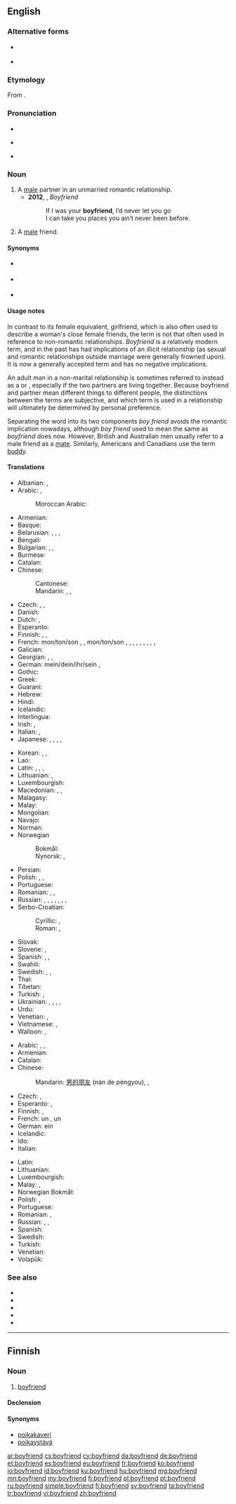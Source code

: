 {{also|boy-friend|boy friend}}
==English==

===Alternative forms===
* {{l|en|boy friend}} {{qualifier|dated}}
* {{l|en|boy-friend}} {{qualifier|dated}}

===Etymology===
From {{compound|en|boy|friend}}.

===Pronunciation===
* {{IPA|/ˈbɔɪ.ˌfrɛnd/|lang=en}}
* {{a|US}} {{IPA|/ˈbɔɪ.ˌfrɛnd/|/ˈbɔɪ.ˌfrɪnd/|lang=en}}
* {{audio|En-us-boyfriend.ogg|Audio (US)|lang=en}}

===Noun===
{{en-noun}}

# A [[male]] partner in an unmarried romantic relationship.
#* '''2012''', {{w|Justin Bieber}}, ''Boyfriend''
#*: If I was your '''boyfriend''', I’d never let you go<br>I can take you places you ain’t never been before.
# A [[male]] friend.

====Synonyms====
* {{sense|male friend}} {{l|en|guyfriend}} {{qualifier|slang}}
* {{sense|male friend}} {{l|en|buddy}}
* {{sense|male friend}} {{l|en|pal}}

====Usage notes====
In contrast to its female equivalent, girlfriend, which is also often used to describe a woman's close female friends, the term is not that often used in reference to non-romantic relationships. ''Boyfriend'' is a relatively modern term, and in the past has had implications of an illicit relationship (as sexual and romantic relationships outside marriage were generally frowned upon). It is now a generally accepted term and has no negative implications.

An adult man in a non-marital relationship is sometimes referred to instead as a {{l|en|significant other}} or {{l|en|partner}}, especially if the two partners are living together. Because boyfriend and partner mean different things to different people, the distinctions between the terms are subjective, and which term is used in a relationship will ultimately be determined by personal preference.

Separating the word into its two components ''boy friend'' avoids the romantic implication nowadays, although ''boy friend'' used to mean the same as ''boyfriend'' does now. However, British and Australian men usually refer to a male friend as a [[mate]]. Similarly, Americans and Canadians use the term [[buddy]].

====Translations====
{{trans-top|male partner in a romantic relationship}}
* Albanian: {{t+|sq|shok|m}}, {{t+|sq|dashnor|m}}
* Arabic: {{t|ar|خَلِيل|m}}, {{t|ar|رَفِيق|m}}
*: Moroccan Arabic: {{t|ary|صحاب|m|tr=ṣḥæb|alt=صْحاب}}
* Armenian: {{t+|hy|ընկեր}}
* Basque: {{t+|eu|mutil-lagun}}
* Belarusian: {{t|be|каха́нак|m|sc=Cyrl}}, {{t|be|хло́пец|m|sc=Cyrl}}, {{t|be|ся́бар|m|sc=Cyrl}}, {{t|be|прыя́цель|m|sc=Cyrl}}
* Bengali: {{t|bn|প্রেমিক}}
* Bulgarian: {{t+|bg|га́дже|n}} {{qualifier|boyfriend or girlfriend}}, {{t+|bg|прия́тел|m|sc=Cyrl}}, {{t+|bg|момче́|n|sc=Cyrl}}
* Burmese: {{t+|my|ရည်းစား}} {{qualifier|boyfriend or girlfriend}}
* Catalan: {{t+|ca|xicot|m}}
* Chinese:
*: Cantonese: {{t|yue|男朋友|tr=naam4 pang4 jau5|sc=Hani}}
*: Mandarin: {{t+|cmn|男朋友|tr=nánpéngyou|sc=Hani}}, {{qualifier|boyfriend or [[girlfriend]]}} {{t+|cmn|對象|sc=Hani}}, {{t+|cmn|对象|tr=duìxiàng|sc=Hani}}
* Czech: {{t+|cs|přítel|m}}, {{t+|cs|kluk|m}}, {{t+|cs|milenec|m}}
* Danish: {{t+|da|kæreste}}
* Dutch: {{t+|nl|vriend|m}}, {{t+|nl|lief|n}}
* Esperanto: {{t|eo|koramiko}}
* Finnish: {{t+|fi|poikaystävä}}, {{t|fi|poikakaveri}} {{qualifier|boy}}, {{t+|fi|miesystävä}} {{qualifier|adult}}
* French: mon/ton/son {{t+|fr|ami|m}}, {{t+|fr|petit ami|m}} {{qualifier|dated, adolescents}}, mon/ton/son {{t+|fr|copain|m}}, {{t+|fr|petit copain|m}} {{qualifier|dated, adolescents}}, {{t+|fr|chum|m}} {{qualifier|Quebec}}, {{t+|fr|mec|m}} {{qualifier|adolescents}}, {{t+|fr|keum|m}} {{qualifier|adolescents}}, {{t+|fr|chéri|m}}, {{t+|fr|compagnon|m}} {{qualifier|adults}}, {{t+|fr|partenaire|m}} {{qualifier|adults}}, {{t+|fr|amoureux|m}}, {{t+|fr|sigisbée|m}}
* Galician: {{t+|gl|noivo|m}}
* Georgian: {{t|ka|შეყვარებული|sc=Geor}}, {{t|ka|მეგობარი ბიჭი|sc=Geor}}, {{t|ka|მეგობარი კაცი|sc=Geor}}
* German: mein/dein/ihr/sein {{t+|de|Freund|m}}, {{t|de|Boyfriend|m}}
* Gothic: {{t|got|𐌷𐌿𐌻𐌸𐌰|m|sc=Goth}}
* Greek: {{t+|el|γκόμενος|m|sc=Grek}}
* Guaraní: {{t|gn|kichiha}}
* Hebrew: {{t+|he|חָבֵר|m|tr=khavér}}
* Hindi: {{t|hi|बॉयफ़्रेंड|m|tr=bŏyfreṇḍ|sc=Deva}}
* Icelandic: {{t+|is|kærasti|m}}
* Interlingua: {{t|ia|nuptio}}
* Irish: {{t|ga|stócach|m}}, {{t+|ga|buachaill|m}}
* Italian: {{t+|it|ragazzo|m}}, {{t+|it|fidanzato|m}}
* Japanese: {{t+|ja|カレ|tr=kare}}, {{t+|ja|彼|tr=かれ, kare}} {{qualifier|it has two meanings, a fiance and he(pronoun).}}, {{t+|ja|彼氏|tr=かれし, kareshi}}, {{t|ja|カレシ|tr=kareshi}}, {{t|ja|ボーイフレンド|tr=bōifurendo}}
{{trans-mid}}
* Korean: {{t|ko|남자친구|sc=Hang}}, {{t|ko|보이프렌드|sc=Kore}}, {{t+|ko|애인|sc=Kore}} {{qualifier|boyfriend or girlfriend}}
* Lao: {{t|lo|ຜູ້ບ່າວ|sc=Laoo}}
* Latin: {{t+|la|amans}}, {{t+|la|amator}}, {{t|la|amiculus}}, {{t+|la|amicus}}
* Lithuanian: {{t+|lt|vaikinas|m}}, {{t+|lt|draugas|m}}
* Luxembourgish: {{t+|lb|Frënd|m}}
* Macedonian: {{t|mk|мо́мче|n|sc=Cyrl}}, {{t|mk|де́чко|m|sc=Cyrl}}, {{t|mk|при́јател|m|sc=Cyrl}}
* Malagasy: {{t+|mg|sipa}}
* Malay: {{t|ms|teman lelaki}}
* Mongolian: {{t|mn|найз банди|sc=Cyrl}}
* Navajo: {{t|nv|hweʼeshkii}}
* Norman: {{t|nrf|galant|m}}
* Norwegian
*: Bokmål: {{t+|nb|kjæreste|m}}
*: Nynorsk: {{t|nn|kjærast|m}}, {{t|nn|kjæraste|m}}
* Persian: {{t|fa|دوست‌پسر|tr=dust-pesar|sc=fa-Arab}}
* Polish: {{t+|pl|chłopak|m}}, {{qualifier|colloquial, boyfriend or girlfriend}} {{t+|pl|sympatia|f}}, {{t+|pl|przyjaciel|m}}
* Portuguese: {{t+|pt|namorado|m}}
* Romanian: {{t+|ro|prieten|m}}, {{t+|ro|iubit|m}}, {{t+|ro|amant|m}}
* Russian: {{t+|ru|кавале́р|m}}, {{t+|ru|друг|m}}, {{t+|ru|па́рень|m}}, {{t+|ru|возлю́бленный|m}}, {{t+|ru|бойфре́нд|m|tr=bojfrɛ́nd}}, {{t+|ru|ухажёр|m}}, {{t+|ru|прия́тель|m}}, {{t+|ru|дружо́к|m}}
* Serbo-Croatian:
*: Cyrillic: {{t|sh|дечко|m}}, {{t|sh|пријатељ|m}}
*: Roman: {{t+|sh|dečko|m}}, {{t+|sh|prijatelj|m}}
* Slovak: {{t|sk|priateľ|m}}
* Slovene: {{t+|sl|fant|m}}, {{t+|sl|prijatelj|m}}
* Spanish: {{t+|es|novio|m}}, {{qualifier|Chile}} {{t+|es|pololo|m}}, {{t+|es|enamorado|m}}
* Swahili: {{t+|sw|mpenzi}}
* Swedish: {{t+|sv|pojkvän}}, {{t+|sv|kille}}, {{t+|sv|käraste|c}}
* Thai: {{t+|th|แฟน|sc=Thai}} {{qualifier|boyfriend or girlfriend}}
* Tibetan: {{t|bo|དགའ་རོགས|sc=Tibt}}
* Turkish: {{t|tr|erkek arkadaş}}, {{t+|tr|sevgili}}
* Ukrainian: {{t+|uk|коха́ний|m|sc=Cyrl}}, {{t+|uk|па́рубок|m|sc=Cyrl}}, {{t+|uk|хло́пець|m|sc=Cyrl}}, {{t+|uk|друг|m|sc=Cyrl}}, {{t|uk|прия́тель|m|sc=Cyrl}}
* Urdu: {{t|ur|بوایفرینڈ|m|tr=boyfreṇḍ|sc=ur-Arab}}
* Venetian: {{t+|vec|moros|m}}, {{t|vec|moroxo|m}}
* Vietnamese: {{t|vi|bạn trai}}, {{qualifier|also girlfriend; lover}} {{t+|vi|người yêu}}
* Walloon: {{t+|wa|galant|m}}, {{t+|wa|madjopin|m}}
{{trans-bottom}}

{{trans-top|male friend}}
* Arabic: {{t|ar|صَدِيق|m}}, {{t|ar|رَفِيق|m}}, {{t|ar|زَمِيل|m}}
* Armenian: {{t+|hy|ընկեր}}
* Catalan: {{t+|ca|amic|m}}
* Chinese:
*: Mandarin: {{qualifier|male friend}} [[男]][[的]][[朋友]] (nán de péngyou), {{qualifier|buddy}} {{t-check|cmn|哥們兒|sc=Hani}}, {{t+check|cmn|哥们儿|tr=gēmenr|sc=Hani}}
* Czech: {{t+|cs|přítel|m}}, {{t+|cs|kamarád|m}}
* Esperanto: {{t|eo|amikiĉo}}, {{t|eo|viramiko}}
* Finnish: {{t+|fi|kaveri}}, {{t+|fi|ystävä}}
* French: un {{t+|fr|ami|m}}, un {{t+|fr|copain|m}}
* German: ein {{t+|de|Freund|m}}
* Icelandic: {{t+|is|vinur|m}}
* Ido: {{t+|io|amikulo}}
* Italian: {{t+|it|amico|m}}
{{trans-mid}}
* Latin: {{t+|la|amicus|m}}
* Lithuanian: {{t+|lt|draugas}}
* Luxembourgish: {{t+|lb|Frënd|m}}
* Malay: {{t|ms|teman lelaki}}, {{t|ms|kawan lelaki}}
* Norwegian Bokmål: {{t+|nb|venn|m}}
* Polish: {{t+|pl|przyjaciel|m}}, {{t+|pl|kumpel|m}}
* Portuguese: {{t+|pt|amigo|m}}
* Romanian: {{t+|ro|prieten|m}}, {{t+|ro|amic|m}}
* Russian: {{t+|ru|друг|m}}, {{t+|ru|прия́тель|m}}, {{t+|ru|това́рищ|m}}
* Spanish: {{t+|es|amigo|m}}
* Swedish: {{t+|sv|killkompis|c}}
* Turkish: {{t+|tr|arkadaş}}
* Venetian: {{t+|vec|amigo|m}}
* Volapük: {{t+|vo|hiflen}}
{{trans-bottom}}

===See also===
* {{l|en|fiancé}}
* {{l|en|girlfriend}}
* {{l|en|husband}}
* {{l|en|lover}}
* {{l|en|significant other}}

----

==Finnish==

===Noun===
{{fi-noun}}

# {{lb|fi|rare}} [[#English|boyfriend]]

====Declension====
{{fi-decl-risti|boyfriend|||ä|i=0}}

====Synonyms====
* [[poikakaveri]]
* [[poikaystävä]]

[[ar:boyfriend]]
[[cs:boyfriend]]
[[cy:boyfriend]]
[[da:boyfriend]]
[[de:boyfriend]]
[[et:boyfriend]]
[[es:boyfriend]]
[[eu:boyfriend]]
[[fr:boyfriend]]
[[ko:boyfriend]]
[[io:boyfriend]]
[[id:boyfriend]]
[[ku:boyfriend]]
[[hu:boyfriend]]
[[mg:boyfriend]]
[[mn:boyfriend]]
[[my:boyfriend]]
[[fj:boyfriend]]
[[pl:boyfriend]]
[[pt:boyfriend]]
[[ru:boyfriend]]
[[simple:boyfriend]]
[[fi:boyfriend]]
[[sv:boyfriend]]
[[ta:boyfriend]]
[[tr:boyfriend]]
[[vi:boyfriend]]
[[zh:boyfriend]]